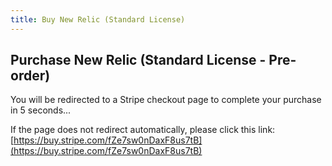```yaml
---
title: Buy New Relic (Standard License)
---
```



<Head>
  <meta httpEquiv="refresh" content="5; url='https://buy.stripe.com/fZe7sw0nDaxF8us7tB'" />
</Head>

## Purchase New Relic (Standard License - Pre-order)

You will be redirected to a Stripe checkout page to complete your purchase in 5 seconds...

If the page does not redirect automatically, please click this link: [https://buy.stripe.com/fZe7sw0nDaxF8us7tB](https://buy.stripe.com/fZe7sw0nDaxF8us7tB)
